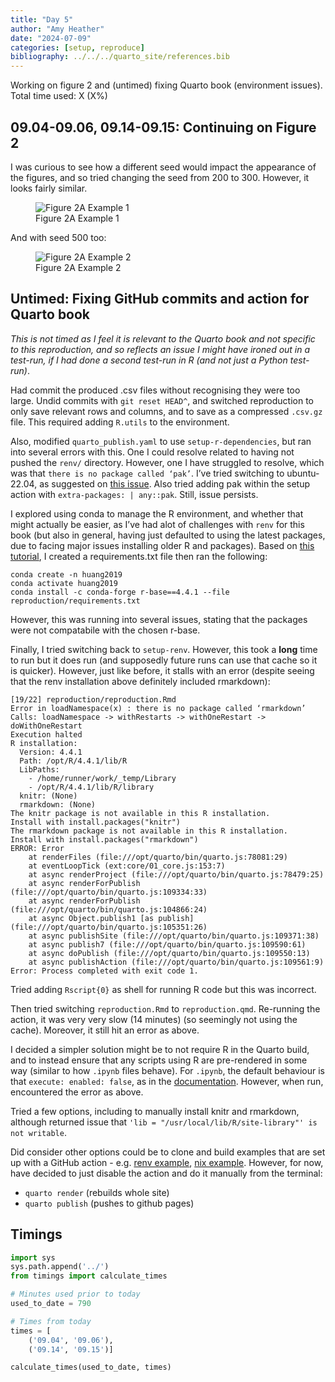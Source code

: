 ```yaml
---
title: "Day 5"
author: "Amy Heather"
date: "2024-07-09"
categories: [setup, reproduce]
bibliography: ../../../quarto_site/references.bib
---
```


::: {.callout-note}

Working on figure 2 and (untimed) fixing Quarto book (environment issues). Total time used: X (X%)

:::

## 09.04-09.06, 09.14-09.15: Continuing on Figure 2

I was curious to see how a different seed would impact the appearance of the figures, and so tried changing the seed from 200 to 300. However, it looks fairly similar.

![Figure 2A Example 1](fig2a_example1.png)

And with seed 500 too:

![Figure 2A Example 2](fig2a_example2.png)

## Untimed: Fixing GitHub commits and action for Quarto book

*This is not timed as I feel it is relevant to the Quarto book and not specific to this reproduction, and so reflects an issue I might have ironed out in a test-run, if I had done a second test-run in R (and not just a Python test-run)*.

Had commit the produced .csv files without recognising they were too large. Undid commits with `git reset HEAD^`, and switched reproduction to only save relevant rows and columns, and to save as a compressed `.csv.gz` file. This required adding `R.utils` to the environment.

Also, modified `quarto_publish.yaml` to use `setup-r-dependencies`, but ran into several errors with this. One I could resolve related to having not pushed the `renv/` directory. However, one I have struggled to resolve, which was that `there is no package called ‘pak’`. I've tried switching to ubuntu-22.04, as suggested on [this issue](r-lib/actions#750). Also tried adding pak within the setup action with `extra-packages: | any::pak`. Still, issue persists.

I explored using conda to manage the R environment, and whether that might actually be easier, as I've had alot of challenges with `renv` for this book (but also in general, having just defaulted to using the latest packages, due to facing major issues installing older R and packages). Based on [this tutorial](https://andrewpwheeler.com/2022/04/08/managing-r-environments-using-conda/), I created a requirements.txt file then ran the following:

```
conda create -n huang2019
conda activate huang2019
conda install -c conda-forge r-base==4.4.1 --file reproduction/requirements.txt
```

However, this was running into several issues, stating that the packages were not compatabile with the chosen r-base.

Finally, I tried switching back to `setup-renv`. However, this took a **long** time to run but it does run (and supposedly future runs can use that cache so it is quicker). However, just like before, it stalls with an error (despite seeing that the renv installation above definitely included rmarkdown):

```
[19/22] reproduction/reproduction.Rmd
Error in loadNamespace(x) : there is no package called ‘rmarkdown’
Calls: loadNamespace -> withRestarts -> withOneRestart -> doWithOneRestart
Execution halted
R installation:
  Version: 4.4.1
  Path: /opt/R/4.4.1/lib/R
  LibPaths:
    - /home/runner/work/_temp/Library
    - /opt/R/4.4.1/lib/R/library
  knitr: (None)
  rmarkdown: (None)
The knitr package is not available in this R installation.
Install with install.packages("knitr")
The rmarkdown package is not available in this R installation.
Install with install.packages("rmarkdown")
ERROR: Error
    at renderFiles (file:///opt/quarto/bin/quarto.js:78081:29)
    at eventLoopTick (ext:core/01_core.js:153:7)
    at async renderProject (file:///opt/quarto/bin/quarto.js:78479:25)
    at async renderForPublish (file:///opt/quarto/bin/quarto.js:109334:33)
    at async renderForPublish (file:///opt/quarto/bin/quarto.js:104866:24)
    at async Object.publish1 [as publish] (file:///opt/quarto/bin/quarto.js:105351:26)
    at async publishSite (file:///opt/quarto/bin/quarto.js:109371:38)
    at async publish7 (file:///opt/quarto/bin/quarto.js:109590:61)
    at async doPublish (file:///opt/quarto/bin/quarto.js:109550:13)
    at async publishAction (file:///opt/quarto/bin/quarto.js:109561:9)
Error: Process completed with exit code 1.
```

Tried adding `Rscript{0}` as shell for running R code but this was incorrect.

Then tried switching `reproduction.Rmd` to `reproduction.qmd`. Re-running the action, it was very very slow (14 minutes) (so seemingly not using the cache). Moreover, it still hit an error as above.

I decided a simpler solution might be to not require R in the Quarto build, and to instead ensure that any scripts using R are pre-rendered in some way (similar to how `.ipynb` files behave). For `.ipynb`, the default behaviour is that `execute: enabled: false`, as in the [documentation](https://quarto.org/docs/computations/caching.html). However, when run, encountered the error as above.

Tried a few options, including to manually install knitr and rmarkdown, although returned issue that `'lib = "/usr/local/lib/R/site-library"' is not writable`.

Did consider other options could be to clone and build examples that are set up with a GitHub action - e.g. [renv example](https://github.com/ddotta/cookbook-rpolars/blob/main/.github/workflows/quarto-render-publish.yml), [nix example](https://github.com/b-rodrigues/quarto_book_nix). However, for now, have decided to just disable the action and do it manually from the terminal:

* `quarto render` (rebuilds whole site)
* `quarto publish` (pushes to github pages)

## Timings

```python
import sys
sys.path.append('../')
from timings import calculate_times

# Minutes used prior to today
used_to_date = 790

# Times from today
times = [
    ('09.04', '09.06'),
    ('09.14', '09.15')]

calculate_times(used_to_date, times)
```
